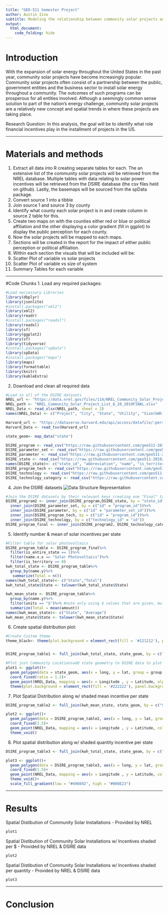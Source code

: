 ```yaml
---
title: "GEO-511 Semester Project"
author: Austin Izzo
subtitle: Modeling the relationship between community solar projects and the incentives in the US. 
output:
  html_document: 
    code_folding: hide
---
```


# Introduction
With the expansion of solar energy throughout the United States in the past year, community solar projects have become increasingly popular. Community solar projects often consist of a partnership between the public, government entities and the business sector to install solar energy throughout a community. The outcomes of such programs can be prosperous for all entities involved. Although a seemingly common sense solution to part of the nation's energy challenge, community solar projects are a relatively new concept and spatial trends in where these projects are taking place. 

Research Question: In this analysis, the goal will be to identify what role financial incentives play in the installment of projects in the US. 

*** 

# Materials and methods

1. Extract all data into R creating separate tables for each. The an extensive list of the community solar projects will be retrieved from the NREL database. Multiple tables with data relating to solar power incentives will be retrieved from the DSIRE database (the csv files held on github). Lastly, the basemaps will be sourced from the spData package. 
2. Convert source 1 into a tibble 
3. Join source 1 and source 3 by county 
4. Identify what county each solar project is in and create column in source 2 table for this. 
5. Create two maps on with the counties either red or blue or political affiliation and the other displaying a color gradient (fill in ggplot) to display the public perception for each county. 
7. Now the solar projects will be mapped to each maps. 
8. Sections will be created in the report for the impact of either public perception or political       affiliation. 
9. Within each section the visuals that will be included will be: 
  1. Scatter Plot of variable vs solar projects
  2. Scatter Plot of variable vs size of system
  3. Summary Tables for each variable 

***

#Code Chunks 
1. Load any required packages:
```r
#Load neccessary Libraries
library(dbplyr)
library(jsonlite)
#install.packages("xml2")
library(xml2)
library(readr)
#install.packages("readxl")
library(readxl)
library(sf)
library(ggplot2)
library(sf)
library(tidyverse)
#install.packages("spData")
library(spData)
#install.packages("maps")
library(maps)
library(formattable)
library(knitr)
library(kableExtra)
```

2. Download and clean all required data 
```r
#Load in all of the DSIRE datasets
NREL_url <- "https://data.nrel.gov/files/114/NREL_Community_Solar_Project_List_6_28_2019%20FINAL.xlsx"
NREL_path <- "NREL_Community_Solar_Project_List_6_28_2019FINAL.xlsx"
NREL_Data <- read_xlsx(NREL_path, sheet = 2)
names(NREL_Data) <- c("Project", "City", "State", "Utility", "Size(kWh)","Year","Latitude", "Longitude")

Harvard_url <- "https://dataverse.harvard.edu/api/access/datafile/:persistentId?persistentId=doi:10.7910/DVN/VOQCHQ/FQ9NBF"
Harvard_Data <- read_tsv(Harvard_url)

state_geom<- map_data("state")

DSIRE_program <- read_csv("https://raw.githubusercontent.com/geo511-2019/2019-geo511-project-austin3087/master/program.csv")
DSIRE_parameter_set <- read_csv("https://raw.githubusercontent.com/geo511-2019/2019-geo511-project-austin3087/master/parameter_set.csv")
DSIRE_parameter <- read_csv("https://raw.githubusercontent.com/geo511-2019/2019-geo511-project-austin3087/master/parameter.csv")
DSIRE_state <- read_csv("https://raw.githubusercontent.com/geo511-2019/2019-geo511-project-austin3087/master/state.csv")
names(DSIRE_state)<- c("state_id", "abbreviation", "name", "is_territory")
DSIRE_program_tech <- read_csv("https://raw.githubusercontent.com/geo511-2019/2019-geo511-project-austin3087/master/program_technology.csv")
DSIRE_technology <- read_csv("https://raw.githubusercontent.com/geo511-2019/2019-geo511-project-austin3087/master/technology.csv")
DSIRE_technology_category <- read_csv("https://raw.githubusercontent.com/geo511-2019/2019-geo511-project-austin3087/master/technology_category.csv")
```

4. Join the DSIRE datasets
![Data Structure Representation](Data_Structure.png)
```r
#Join the DSIRE datasets by their relevant keys creating one "Final" table with relevant information. See data relationship chart above to identify how tables are related. 
DSIRE_program2 <- inner_join(DSIRE_program,DSIRE_state, by = "state_id")%>%
  inner_join(DSIRE_parameter_set, by = c("id" = "program_id"))%>%
  inner_join(DSIRE_parameter, by = c("id" = "parameter_set_id"))%>%
  inner_join(DSIRE_program_tech, by = c("id" = "program_id"))%>%
  inner_join(DSIRE_technology, by = c("technology_id" = "id"))
DSIRE_program_final <- inner_join(DSIRE_program2, DSIRE_technology_category, by = c("technology_id" = "id"))
```

5. Identify number & mean of solar incentives per state  
```r
#Filter table for solar photovoltaics
DSIRE_program_table <- DSIRE_program_final%>%
  filter(is_entire_state == 1)%>%
  filter(name.x.x == "Solar Photovoltaics")%>%
  filter(is_territory == 0)
kwh_total_state <- DSIRE_program_table%>%
  group_by(name.y)%>%
   summarize(Total = n())
names(kwh_total_state)<- c("State","Total")
kwh_total_state$State <- tolower(kwh_total_state$State)

kwh_mean_state <- DSIRE_program_table%>%
  group_by(name.y)%>%
  filter(units == "$")%>% #note only using $ values that are given, multiple other units given too in table but needed to be filtered for this analysis
  summarize(Total = mean(amount))
names(kwh_mean_state)<- c("State", "Average")
kwh_mean_state$State <- tolower(kwh_mean_state$State)

```

6. Create spatial distribution plot: 
```r

#Create Custom theme 
theme_black<- theme(plot.background = element_rect(fill = '#121212'), panel.background = element_rect(fill = '#121212'),panel.border = element_rect(fill = NA), panel.grid = element_line(color = '#121212'), axis.text.x = element_blank(), axis.text.y = element_blank(), legend.position = "none")


DSIRE_program_table1 <- full_join(kwh_total_state, state_geom, by = c("State" = "region"))

#Plot just Community Locationsadd state geometry to DSIRE data to plot
plot1 <- ggplot()+
  geom_polygon(data = state_geom, aes(x = long, y = lat, group = group ), fill = '#222222', col = "#ba5454")+
  coord_fixed(ratio = 1.2)+
  geom_point(NREL_Data, mapping = aes(x = Longitude , y = Latitude, alpha = .85), col = "#6ca2b8")+
  theme(plot.background = element_rect(fill = '#222222'), panel.background = element_rect(fill = NA),panel.border = element_rect(fill = NA), panel.grid = element_line(color = NA), axis.title = element_blank(), legend.position = "none", plot.margin = unit(c(0,0,0,0),"cm"), axis.text = element_blank(), axis.line = element_blank())
```

7. Plot Spatial Distribution along w/ shaded mean incentive per state
```r
DSIRE_program_table2 <- full_join(kwh_mean_state, state_geom, by = c("State" = "region"))

plot2 <- ggplot()+
  geom_polygon(data = DSIRE_program_table2, aes(x = long, y = lat, group = group, fill = Average), col = "blue")+
  coord_fixed(1.5)+
  geom_point(NREL_Data, mapping = aes(x = Longitude , y = Latitude, col = "red", alpha = .8))+
  theme_void()
```

8. Plot spatial distribution along w/ shaded quantity incentive per state
```r
DSIRE_program_table3 <- full_join(kwh_total_state, state_geom, by = c("State" = "region"))

plot3 <- ggplot()+
  geom_polygon(data = DSIRE_program_table3, aes(x = long, y = lat, group = group, col = "blue", fill = Total))+
  coord_fixed(1.5)+
  geom_point(NREL_Data, mapping = aes(x = Longitude , y = Latitude, col = "red", alpha = .8))+
  theme_void()+
  scale_fill_gradient(low = "#496692", high = "#000E23")
```


***

# Results

Spatial Distibution of Community Solar Installations - Provided by NREL
```r
plot1
```

Spatial Distibution of Community Solar Installations w/ Incentives shaded per $ - Provided by NREL & DSIRE data
```r
plot2
```
Spatial Distibution of Community Solar Installations w/ Incentives shaded per quantity - Provided by NREL & DSIRE data
```r
plot3
```
***

# Conclusion






